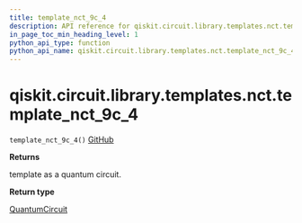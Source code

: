 ```yaml
---
title: template_nct_9c_4
description: API reference for qiskit.circuit.library.templates.nct.template_nct_9c_4
in_page_toc_min_heading_level: 1
python_api_type: function
python_api_name: qiskit.circuit.library.templates.nct.template_nct_9c_4
---
```


# qiskit.circuit.library.templates.nct.template\_nct\_9c\_4

<span id="qiskit.circuit.library.templates.nct.template_nct_9c_4" />

`template_nct_9c_4()` [GitHub](https://github.com/qiskit/qiskit/tree/stable/0.22/qiskit/circuit/library/templates/nct/template_nct_9c_4.py "view source code")

**Returns**

template as a quantum circuit.

**Return type**

[QuantumCircuit](qiskit.circuit.QuantumCircuit "qiskit.circuit.QuantumCircuit")

